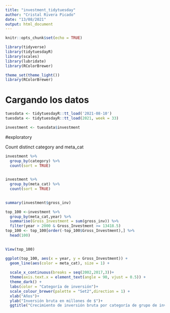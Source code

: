 ```yaml
---
title: "investment_tidytuesday"
author: "Cristal Rivera Picado"
date: "13/08/2021"
output: html_document
---
```


```r
knitr::opts_chunk$set(echo = TRUE)
```
```r

library(tidyverse)
library(tidytuesdayR)
library(scales)
library(lubridate)
library(RColorBrewer)

theme_set(theme_light())
library(RColorBrewer)
```


# Cargando los datos

```r
tuesdata <- tidytuesdayR::tt_load('2021-08-10')
tuesdata <- tidytuesdayR::tt_load(2021, week = 33)

investment <- tuesdata$investment

```

#exploratory 

Count distinct category and meta_cat

```r
investment %>% 
  group_by(category) %>% 
  count(sort = TRUE) 
  
```
```r
investment %>% 
  group_by(meta_cat) %>% 
  count(sort = TRUE) 
  
```
```r
summary(investment$gross_inv)
```

```r
top_100 <-investment %>% 
  group_by(meta_cat,year) %>% 
  summarise(Gross_Investment = sum(gross_inv)) %>% 
  filter(year > 2000 & Gross_Investment >= 13418.5) 
top_100 <- top_100[order(-top_100$Gross_Investment),] %>% 
  head(100)
  

View(top_100)
```


```r
ggplot(top_100, aes(x = year, y = Gross_Investment)) + 
  geom_line(aes(color = meta_cat), size = 1) +
 
  scale_x_continuous(breaks = seq(2002,2017,3))+
  theme(axis.text.x = element_text(angle = 90, vjust = 0.5)) +
  theme_dark() +
  labs(color = "Categoría de inversión")+
  scale_colour_brewer(palette = "Set2",direction = 1) +
  xlab("Años")+
  ylab("Inversión bruta en millones de $")+
  ggtitle("Crecimiento de inversión bruta por categoría de grupo de inversión") 
  

```